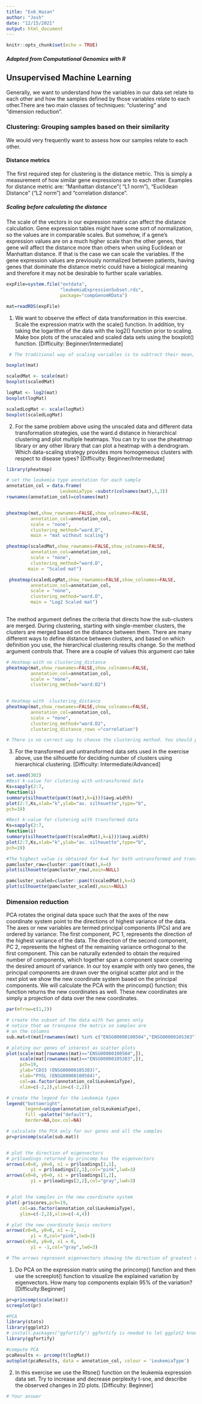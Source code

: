 ```yaml
---
title: "Ex6_Hazan"
author: "Josh"
date: "12/15/2021"
output: html_document
---
```


```r
knitr::opts_chunk$set(echo = TRUE)
```
##### Adapted from Computational Genomics with R

## Unsupervised Machine Learning

Generally, we want to understand how the variables in our data set relate to each other and how the samples defined by those variables relate to each other.There are two main classes of techniques: “clustering” and “dimension reduction”.

### Clustering: Grouping samples based on their similarity

We would very frequently want to assess how our samples relate to each other. 

#### Distance metrics
The first required step for clustering is the distance metric. This is simply a measurement of how similar gene expressions are to each other.
Examples for distance metric are: “Manhattan distance”( “L1 norm”), “Euclidean Distance” (“L2 norm”) and “correlation distance”. 

##### Scaling before calculating the distance
The scale of the vectors in our expression matrix can affect the distance calculation. Gene expression tables might have some sort of normalization, so the values are in comparable scales. But somehow, if a gene’s expression values are on a much higher scale than the other genes, that gene will affect the distance more than others when using Euclidean or Manhattan distance. If that is the case we can scale the variables. If the gene expression values are previously normalized between patients, having genes that dominate the distance metric could have a biological meaning and therefore it may not be desirable to further scale variables.


```r
expFile=system.file("extdata",
                    "leukemiaExpressionSubset.rds",
                    package="compGenomRData")

mat=readRDS(expFile)
```

1. We want to observe the effect of data transformation in this exercise. Scale the expression matrix with the scale() function. In addition, try taking the logarithm of the data with the log2() function prior to scaling. Make box plots of the unscaled and scaled data sets using the boxplot() function. [Difficulty: Beginner/Intermediate]

```r
 # The traditional way of scaling variables is to subtract their mean, and divide by their standard deviation, this operation is also called “standardization”. If this is done on all genes, each gene will have the same effect on distance measures. In R, the standardization is done via the scale() function. Here we scale the gene expression values.

boxplot(mat)

scaledMat <- scale(mat)
boxplot(scaledMat)

logMat <- log2(mat)
boxplot(logMat)

scaledLogMat <- scale(logMat)
boxplot(scaledLogMat)
```


2. For the same problem above using the unscaled data and different data transformation strategies, use the ward.d distance in hierarchical clustering and plot multiple heatmaps. You can try to use the pheatmap library or any other library that can plot a heatmap with a dendrogram. Which data-scaling strategy provides more homogeneous clusters with respect to disease types? [Difficulty: Beginner/Intermediate]

```r
library(pheatmap)

# set the leukemia type annotation for each sample
annotation_col = data.frame(
                    LeukemiaType =substr(colnames(mat),1,3))
rownames(annotation_col)=colnames(mat)


pheatmap(mat,show_rownames=FALSE,show_colnames=FALSE,
         annotation_col=annotation_col,
         scale = "none",
         clustering_method="ward.D",
         main = "mat without scaling")

pheatmap(scaledMat,show_rownames=FALSE,show_colnames=FALSE,
         annotation_col=annotation_col,
         scale = "none",
         clustering_method="ward.D",
        main = "Scaled mat")

 pheatmap(scaledLogMat,show_rownames=FALSE,show_colnames=FALSE,
         annotation_col=annotation_col,
         scale = "none",
         clustering_method="ward.D",
         main = "Log2 Scaled mat")
 
```

The method argument defines the criteria that directs how the sub-clusters are merged. During clustering, starting with single-member clusters, the clusters are merged based on the distance between them. There are many different ways to define distance between clusters, and based on which definition you use, the hierarchical clustering results change. So the method argument controls that. There are a couple of values this argument can take

```r
# Heatmap with no clustering_distance
pheatmap(mat,show_rownames=FALSE,show_colnames=FALSE,
         annotation_col=annotation_col,
         scale = "none",
         clustering_method="ward.D2")
      

# Heatmap with  clustering_distance
pheatmap(mat,show_rownames=FALSE,show_colnames=FALSE,
         annotation_col=annotation_col,
         scale = "none",
         clustering_method="ward.D2",
         clustering_distance_rows ="correlation")

# There is no correct way to choose the clustering method. You should play with it and see what the best result you get.
```

3. For the transformed and untransformed data sets used in the exercise
above, use the silhouette for deciding number of clusters using hierarchical
clustering. [Difficulty: Intermediate/Advanced]

```r
set.seed(302)
#Best k-value for clutering with untransformed data
Ks=sapply(2:7,
function(i)
summary(silhouette(pam(t(mat),k=i)))$avg.width)
plot(2:7,Ks,xlab="k",ylab="av. silhouette",type="b",
pch=19)

#Best k-value for clutering with transformed data
Ks=sapply(2:7,
function(i)
summary(silhouette(pam(t(scaledMat),k=i)))$avg.width)
plot(2:7,Ks,xlab="k",ylab="av. silhouette",type="b",
pch=19)

#The highest value is obtained for k=4 for both untransformed and transformed
pamcluster_raw=cluster::pam(t(mat),k=4)
plot(silhouette(pamcluster_raw),main=NULL)

pamcluster_scaled=cluster::pam(t(scaledMat),k=4)
plot(silhouette(pamcluster_scaled),main=NULL)
```

### Dimension reduction

PCA rotates the original data space such that the axes of the new coordinate system point to the directions of highest variance of the data. The axes or new variables are termed principal components (PCs) and are ordered by variance: The first component, PC 1, represents the direction of the highest variance of the data. The direction of the second component, PC 2, represents the highest of the remaining variance orthogonal to the first component. This can be naturally extended to obtain the required number of components, which together span a component space covering the desired amount of variance. In our toy example with only two genes, the principal components are drawn over the original scatter plot and in the next plot we show the new coordinate system based on the principal components. We will calculate the PCA with the princomp() function; this function returns the new coordinates as well. These new coordinates are simply a projection of data over the new coordinates. 

```r
par(mfrow=c(1,2))

# create the subset of the data with two genes only
# notice that we transpose the matrix so samples are 
# on the columns
sub.mat=t(mat[rownames(mat) %in% c("ENSG00000100504","ENSG00000105383"),])

# ploting our genes of interest as scatter plots
plot(scale(mat[rownames(mat)=="ENSG00000100504",]),
     scale(mat[rownames(mat)=="ENSG00000105383",]),
     pch=19,
     ylab="CD33 (ENSG00000105383)",
     xlab="PYGL (ENSG00000100504)",
     col=as.factor(annotation_col$LeukemiaType),
     xlim=c(-2,2),ylim=c(-2,2))

# create the legend for the Leukemia types
legend("bottomright",
       legend=unique(annotation_col$LeukemiaType),
       fill =palette("default"),
       border=NA,box.col=NA)

# calculate the PCA only for our genes and all the samples
pr=princomp(scale(sub.mat))


# plot the direction of eigenvectors
# pr$loadings returned by princomp has the eigenvectors
arrows(x0=0, y0=0, x1 = pr$loadings[1,1], 
         y1 = pr$loadings[2,1],col="pink",lwd=3)
arrows(x0=0, y0=0, x1 = pr$loadings[1,2], 
         y1 = pr$loadings[2,2],col="gray",lwd=3)


# plot the samples in the new coordinate system
plot(-pr$scores,pch=19,
     col=as.factor(annotation_col$LeukemiaType),
     ylim=c(-2,2),xlim=c(-4,4))

# plot the new coordinate basis vectors
arrows(x0=0, y0=0, x1 =-2, 
         y1 = 0,col="pink",lwd=3)
arrows(x0=0, y0=0, x1 = 0, 
         y1 = -1,col="gray",lwd=3)

# The arrows represent eigenvectors showing the direction of greatest variation.
```

1. Do PCA on the expression matrix using the princomp() function and then use the screeplot() function to visualize the explained variation by eigenvectors. How many top components explain 95% of the variation? [Difficulty:Beginner]

```r
pr=princomp(scale(mat))
screeplot(pr)
```

```r
#PCA
library(stats)
library(ggplot2) 
# install.packages("ggfortify") ggfortify is needed to let ggplot2 know about PCA data structure.
library(ggfortify)

#compute PCA
pcaResults <- prcomp(t(logMat))
autoplot(pcaResults, data = annotation_col, colour = 'LeukemiaType')
```

2. In this exercise we use the Rtsne() function on the leukemia expression
data set. Try to increase and decrease perplexity t-sne, and describe the
observed changes in 2D plots. [Difficulty: Beginner]

```r
# Your answer
```












